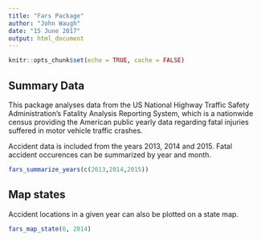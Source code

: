 ```yaml
---
title: "Fars Package"
author: "John Waugh"
date: "15 June 2017"
output: html_document
---
```


```r
knitr::opts_chunk$set(echo = TRUE, cache = FALSE)
```

## Summary Data

This package analyses data from the US National Highway Traffic Safety Administration's Fatality Analysis Reporting System, which is a nationwide census providing the American public yearly data regarding fatal injuries suffered in motor vehicle traffic crashes.

Accident data is included from the years 2013, 2014 and 2015. Fatal accident occurences can be summarized by year and month. 



```r

fars_summarize_years(c(2013,2014,2015))

```

## Map states

Accident locations in a given year can also be plotted on a state map. 

```r
fars_map_state(6, 2014)
```


